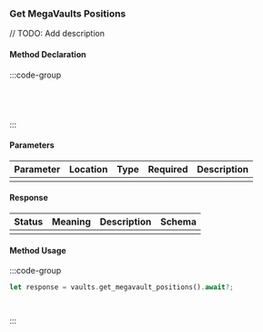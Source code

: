 ### Get MegaVaults Positions

// TODO: Add description

#### Method Declaration

:::code-group

```rust [Rust]
```

```python [Python]

```

```typescript [TypeScript]

```

```url [API]
```

:::

#### Parameters

| Parameter | Location | Type  | Required | Description |
| --------- | -------- | ----- | -------- | ----------- |
|           |          |       |          |             |

#### Response

| Status | Meaning | Description | Schema |
| ------ | ------- | ----------- | ------ |
|        |         |             |        |

#### Method Usage

:::code-group

```rust [Rust]
let response = vaults.get_megavault_positions().await?;
```

```python [Python]

```

```typescript [TypeScript]

```

:::



